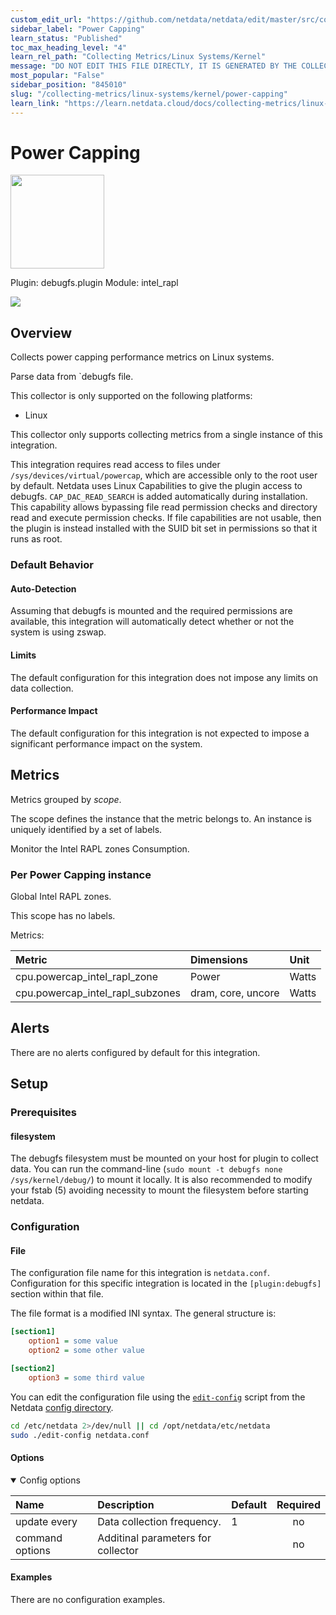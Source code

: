 ```yaml
---
custom_edit_url: "https://github.com/netdata/netdata/edit/master/src/collectors/debugfs.plugin/metadata.yaml"
sidebar_label: "Power Capping"
learn_status: "Published"
toc_max_heading_level: "4"
learn_rel_path: "Collecting Metrics/Linux Systems/Kernel"
message: "DO NOT EDIT THIS FILE DIRECTLY, IT IS GENERATED BY THE COLLECTOR'S metadata.yaml FILE"
most_popular: "False"
sidebar_position: "845010"
slug: "/collecting-metrics/linux-systems/kernel/power-capping"
learn_link: "https://learn.netdata.cloud/docs/collecting-metrics/linux-systems/kernel/power-capping"
---
```



# Power Capping


<img src="https://netdata.cloud/img/powersupply.svg" width="150"/>


Plugin: debugfs.plugin
Module: intel_rapl

<img src="https://img.shields.io/badge/maintained%20by-Netdata-%2300ab44" />

## Overview

Collects power capping performance metrics on Linux systems.


Parse data from `debugfs file.

This collector is only supported on the following platforms:

- Linux

This collector only supports collecting metrics from a single instance of this integration.

This integration requires read access to files under `/sys/devices/virtual/powercap`, which are accessible only to the root user by default. Netdata uses Linux Capabilities to give the plugin access to debugfs. `CAP_DAC_READ_SEARCH` is added automatically during installation. This capability allows bypassing file read permission checks and directory read and execute permission checks. If file capabilities are not usable, then the plugin is instead installed with the SUID bit set in permissions so that it runs as root.


### Default Behavior

#### Auto-Detection

Assuming that debugfs is mounted and the required permissions are available, this integration will automatically detect whether or not the system is using zswap.


#### Limits

The default configuration for this integration does not impose any limits on data collection.

#### Performance Impact

The default configuration for this integration is not expected to impose a significant performance impact on the system.


## Metrics

Metrics grouped by *scope*.

The scope defines the instance that the metric belongs to. An instance is uniquely identified by a set of labels.

Monitor the Intel RAPL zones Consumption.

### Per Power Capping instance

Global Intel RAPL zones.

This scope has no labels.

Metrics:

| Metric | Dimensions | Unit |
|:------|:----------|:----|
| cpu.powercap_intel_rapl_zone | Power | Watts |
| cpu.powercap_intel_rapl_subzones | dram, core, uncore | Watts |



## Alerts

There are no alerts configured by default for this integration.


## Setup

### Prerequisites

#### filesystem

The debugfs filesystem must be mounted on your host for plugin to collect data. You can run the command-line (`sudo mount -t debugfs none /sys/kernel/debug/`) to mount it locally. It is also recommended to modify your fstab (5) avoiding necessity to mount the filesystem before starting netdata.



### Configuration

#### File

The configuration file name for this integration is `netdata.conf`.
Configuration for this specific integration is located in the `[plugin:debugfs]` section within that file.

The file format is a modified INI syntax. The general structure is:

```ini
[section1]
    option1 = some value
    option2 = some other value

[section2]
    option3 = some third value
```
You can edit the configuration file using the [`edit-config`](/docs/netdata-agent/configuration#edit-a-configuration-file-using-edit-config) script from the
Netdata [config directory](/docs/netdata-agent/configuration#the-netdata-config-directory).

```bash
cd /etc/netdata 2>/dev/null || cd /opt/netdata/etc/netdata
sudo ./edit-config netdata.conf
```
#### Options



<details open>
<summary>Config options</summary>

| Name | Description | Default | Required |
|:----|:-----------|:-------|:--------:|
| update every | Data collection frequency. | 1 | no |
| command options | Additinal parameters for collector |  | no |

</details>

#### Examples
There are no configuration examples.



